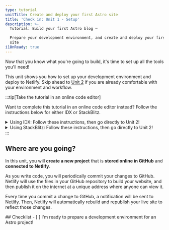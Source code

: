 ```yaml
---
type: tutorial
unitTitle: Create and deploy your first Astro site
title: 'Check in: Unit 1 - Setup'
description: >-
  Tutorial: Build your first Astro blog —

  Prepare your development environment, and create and deploy your first Astro
  site
i18nReady: true
---
```


Now that you know what you're going to build, it's time to set up all the tools you'll need! 

This unit shows you how to set up your development environment and deploy to Netlify. Skip ahead to [Unit 2](/en/tutorial/2-pages/) if you are already comfortable with your environment and workflow.

:::tip[Take the tutorial in an online code editor]

Want to complete this tutorial in an online code editor instead? Follow the instructions below for either IDX or StackBlitz.

<details>
<summary>Using IDX: Follow these instructions, then go directly to Unit 2!</summary>

**Set up IDX**

<Steps>
1. Visit [astro.new](https://astro.new) and click the button to open the "Empty Project" template in IDX. 

2. Follow the prompt to log into your Google account if you are not already logged in.

3. Enter a name for your project if you want to change it from the default "Empty Project". Click **Create**.

4. Wait for the workspace to be created. This may take 30 - 60 seconds. If all goes well, you will see the Astro project loaded in an online code editor.

5. Wait for IDX to run two scripts: one to install Astro and another to start the development server. Note that you may briefly see a message that your workspace "couldn't find Astro" if your workspace loads before Astro has finished installing. This message can be ignored and cancelled if it does not clear itself. 
</Steps>

**Make a Change**

If all goes well, you should see the code for the file `src/pages/index.astro` opened in split screen with a live preview of the website. Follow the instruction to ["Write your first line of Astro"](/en/tutorial/1-setup/3/) to make a change to this file.

**Create a GitHub Repository**

<Steps>
1. Navigate to the "Source Control" navigation item in the vertical menu bar, or open with <kbd>CTRL + SHIFT + G</kbd>. 

2. Select the option to Publish to GitHub. This will create a new repository in your GitHub account.
3. Follow the prompts to sign in to your GitHub account.
4. Once you are signed in, return to the IDX tab and you will be given the choice to name your new repository, and whether you want to create a private or public repository. You can choose any name and either kind of repository for this tutorial.
5. IDX will make an initial commit and publish to your new GitHub repo.
6. Going forward, whenever you have changes to be committed back to GitHub, the Source Control navigation icon will show a number. This is the number of files that have changed since your last commit. Navigating to this tab and performing two steps (commit and publish) will allow you to enter a commit message, and update your repository.
</Steps>

**Deploy your Site**

If you'd like to deploy to Netlify, and have a live published version of your site while you work, go ahead in Unit 1 to [Deploy your site to the web](/en/tutorial/1-setup/5/).

Otherwise, skip to [Unit 2](/en/tutorial/2-pages/) to start building with Astro!

</details>

<details>
<summary>Using StackBlitz: Follow these instructions, then go directly to Unit 2!</summary>

**Set up StackBlitz**

<Steps>
1. Follow the external link to [open the "Empty Project" template on StackBlitz](https://astro.new/minimal?on=stackblitz).

2. Click "Sign in" on the top right to log in using your GitHub credentials.

3. In the upper left of the StackBlitz editor window, click to "fork" the template (save to your own account dashboard).

4. Wait for the project to load, and you will see a live preview of the "Empty Project" starter.
</Steps>

**Make a Change**

In the file pane, you should see `src/pages/index.astro`. Click to open it, and follow [Write your first line of Astro](/en/tutorial/1-setup/3/) to make a change to this file.

**Create a GitHub Repository**

<Steps>
1. Press the <kbd>Connect Repository</kbd> button at the top of your list of files, enter a new name for your repository, and click <kbd>Create repo & push</kbd>. 

2. When you have changes to be committed back to GitHub, a "Commit" button will appear at the top left of your workspace. Clicking on this will allow you to enter a commit message, and update your repository.
</Steps>

**Deploy your Site**

If you'd like to deploy to Netlify, and have a live published version of your site while you work, go ahead in Unit 1 to [Deploy your site to the web](/en/tutorial/1-setup/5/).

Otherwise, skip to [Unit 2](/en/tutorial/2-pages/) to start building with Astro!

</details>
:::

## Where are you going?

In this unit, you will **create a new project** that is **stored online in GitHub** and **connected to Netlify**. 

As you write code, you will periodically commit your changes to GitHub. Netlify will use the files in your GitHub repository to build your website, and then publish it on the internet at a unique address where anyone can view it.

Every time you commit a change to GitHub, a notification will be sent to Netlify. Then, Netlify will automatically rebuild and republish your live site to reflect those changes.



<Box icon="check-list">
## Checklist

<Checklist>
- [ ] I'm ready to prepare a development environment for an Astro project!
</Checklist>
</Box>
